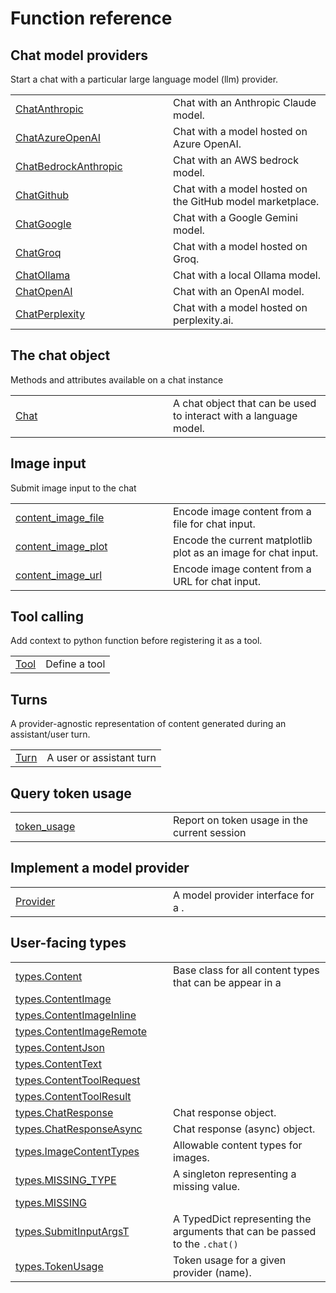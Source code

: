 # Function reference {.doc .doc-index}

## Chat model providers

Start a chat with a particular large language model (llm) provider.

| | |
| --- | --- |
| [ChatAnthropic](ChatAnthropic.qmd#chatlas.ChatAnthropic) | Chat with an Anthropic Claude model. |
| [ChatAzureOpenAI](ChatAzureOpenAI.qmd#chatlas.ChatAzureOpenAI) | Chat with a model hosted on Azure OpenAI. |
| [ChatBedrockAnthropic](ChatBedrockAnthropic.qmd#chatlas.ChatBedrockAnthropic) | Chat with an AWS bedrock model. |
| [ChatGithub](ChatGithub.qmd#chatlas.ChatGithub) | Chat with a model hosted on the GitHub model marketplace. |
| [ChatGoogle](ChatGoogle.qmd#chatlas.ChatGoogle) | Chat with a Google Gemini model. |
| [ChatGroq](ChatGroq.qmd#chatlas.ChatGroq) | Chat with a model hosted on Groq. |
| [ChatOllama](ChatOllama.qmd#chatlas.ChatOllama) | Chat with a local Ollama model. |
| [ChatOpenAI](ChatOpenAI.qmd#chatlas.ChatOpenAI) | Chat with an OpenAI model. |
| [ChatPerplexity](ChatPerplexity.qmd#chatlas.ChatPerplexity) | Chat with a model hosted on perplexity.ai. |

## The chat object

Methods and attributes available on a chat instance

| | |
| --- | --- |
| [Chat](Chat.qmd#chatlas.Chat) | A chat object that can be used to interact with a language model. |

## Image input

Submit image input to the chat

| | |
| --- | --- |
| [content_image_file](content_image_file.qmd#chatlas.content_image_file) | Encode image content from a file for chat input. |
| [content_image_plot](content_image_plot.qmd#chatlas.content_image_plot) | Encode the current matplotlib plot as an image for chat input. |
| [content_image_url](content_image_url.qmd#chatlas.content_image_url) | Encode image content from a URL for chat input. |

## Tool calling

Add context to python function before registering it as a tool.

| | |
| --- | --- |
| [Tool](Tool.qmd#chatlas.Tool) | Define a tool |

## Turns

A provider-agnostic representation of content generated during an assistant/user turn.

| | |
| --- | --- |
| [Turn](Turn.qmd#chatlas.Turn) | A user or assistant turn |

## Query token usage

| | |
| --- | --- |
| [token_usage](token_usage.qmd#chatlas.token_usage) | Report on token usage in the current session |

## Implement a model provider

| | |
| --- | --- |
| [Provider](Provider.qmd#chatlas.Provider) | A model provider interface for a [](`~chatlas.Chat`). |

## User-facing types

| | |
| --- | --- |
| [types.Content](types.Content.qmd#chatlas.types.Content) | Base class for all content types that can be appear in a [](`~chatlas.Turn`) |
| [types.ContentImage](types.ContentImage.qmd#chatlas.types.ContentImage) |  |
| [types.ContentImageInline](types.ContentImageInline.qmd#chatlas.types.ContentImageInline) |  |
| [types.ContentImageRemote](types.ContentImageRemote.qmd#chatlas.types.ContentImageRemote) |  |
| [types.ContentJson](types.ContentJson.qmd#chatlas.types.ContentJson) |  |
| [types.ContentText](types.ContentText.qmd#chatlas.types.ContentText) |  |
| [types.ContentToolRequest](types.ContentToolRequest.qmd#chatlas.types.ContentToolRequest) |  |
| [types.ContentToolResult](types.ContentToolResult.qmd#chatlas.types.ContentToolResult) |  |
| [types.ChatResponse](types.ChatResponse.qmd#chatlas.types.ChatResponse) | Chat response object. |
| [types.ChatResponseAsync](types.ChatResponseAsync.qmd#chatlas.types.ChatResponseAsync) | Chat response (async) object. |
| [types.ImageContentTypes](types.ImageContentTypes.qmd#chatlas.types.ImageContentTypes) | Allowable content types for images. |
| [types.MISSING_TYPE](types.MISSING_TYPE.qmd#chatlas.types.MISSING_TYPE) | A singleton representing a missing value. |
| [types.MISSING](types.MISSING.qmd#chatlas.types.MISSING) |  |
| [types.SubmitInputArgsT](types.SubmitInputArgsT.qmd#chatlas.types.SubmitInputArgsT) | A TypedDict representing the arguments that can be passed to the `.chat()` |
| [types.TokenUsage](types.TokenUsage.qmd#chatlas.types.TokenUsage) | Token usage for a given provider (name). |